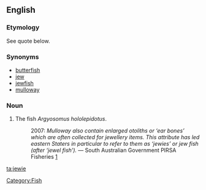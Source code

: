 ==English==
===Etymology===
See quote below.
===Synonyms===
* [[butterfish]]
* [[jew]]
* [[jewfish]]
* [[mulloway]]
===Noun===
{{en-noun}}
# {{Australia}} The fish ''Argyosomus hololepidotus''.
#: 2007: ''Mulloway also contain enlarged otoliths or ‘ear bones’ which are often collected for jewellery items. This attribute has led eastern Staters in particular to refer to them as ‘jewies’ or jew fish (after ‘jewel fish’).'' &mdash; South Australian Government PIRSA Fisheries [http://www.pir.sa.gov.au/fisheries/recreational_fishing/target_species/mulloway]
[[Category:Fish]]

[[ta:jewie]]